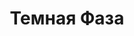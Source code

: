 ---
slug: temnay-faza
link: /projects/temnay-faza/
category: 'projects'
title: Темная Фаза
publicData: Sep 11th 2020
pagesCount: 11
pages: 
        - page:
            - image: ../../assets/images/projects/project-0-openfactoring/1.jpg
            - title: Главная,
        - page:
            - image: ../../assets/images/projects/project-0-openfactoring/1.jpg
            - title: Бекстейдж,
        - page:
            - image: ../../assets/images/projects/project-0-openfactoring/1.jpg
            - title: Бекстейдж 1,
        - page:
            - image: ../../assets/images/projects/project-0-openfactoring/1.jpg
            - title: Магазин,
        - page:
            - image: ../../assets/images/projects/project-0-openfactoring/1.jpg
            - title: Товар,
        - page:
            - image: ../../assets/images/projects/project-0-openfactoring/1.jpg
            - title: Новости,
        - page:
            - image: ../../assets/images/projects/project-0-openfactoring/1.jpg
            - title: Новость,
        - page:
            - image: ../../assets/images/projects/project-0-openfactoring/1.jpg
            - title: Форум,
        - page:
            - image: ../../assets/images/projects/project-0-openfactoring/1.jpg
            - title: Оформление 1,
        - page:
            - image: ../../assets/images/projects/project-0-openfactoring/1.jpg
            - title: Оформление 2,
        - page:
            - image: ../../assets/images/projects/project-0-openfactoring/1.jpg
            - title: Оформление 3
sortIdx: 30
---